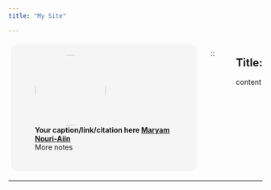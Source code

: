 ```yaml
---
title: "My Site"

---
```

::: {#quarto-content}




::: columns

::: {.column style="width:100%;height:32.5%;border-radius:1em;margin:1%;padding:1.5%;background-color:#f5f5f5"}
<figure>
    <img src="/images/maryam.png" alt=" " role="presentation" style="object-fit: cover;width:10em;height:10em;border-radius: 50%;font-size:1em;" class="img-responsive atto_image_button_text-bottom">
    <figcaption>
        <strong>Your caption/link/citation here&nbsp;<span><a href="www.maryam-nouriaiin" target="_blank" class="external">Maryam Nouri-Aiin</a></span></strong> 
        <br/>More notes
        <br/>
        <br/> [![]()](https://instagram...)
    </figcaption>
</figure>
:::

::

---

::: {.callout-note icon=false}

## Title:
content
:::
:::



---
:::
